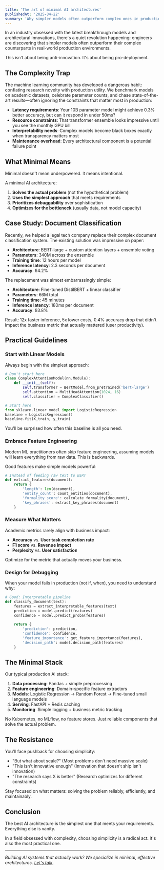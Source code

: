 ```yaml
---
title: 'The art of minimal AI architectures'
publishedAt: '2025-04-22'
summary: 'Why simpler models often outperform complex ones in production, and practical guidelines for building minimal AI systems.'
---
```


In an industry obsessed with the latest breakthrough models and architectural innovations, there's a quiet revolution happening: engineers are discovering that simpler models often outperform their complex counterparts in real-world production environments.

This isn't about being anti-innovation. It's about being pro-deployment.

## The Complexity Trap

The machine learning community has developed a dangerous habit: conflating research novelty with production utility. We benchmark models on academic datasets, celebrate parameter counts, and chase state-of-the-art results—often ignoring the constraints that matter most in production:

- **Latency requirements**: Your 10B parameter model might achieve 0.3% better accuracy, but can it respond in under 50ms?
- **Resource constraints**: That transformer ensemble looks impressive until you see the monthly GPU bill
- **Interpretability needs**: Complex models become black boxes exactly when transparency matters most
- **Maintenance overhead**: Every architectural component is a potential failure point

## What Minimal Means

Minimal doesn't mean underpowered. It means intentional.

A minimal AI architecture:
1. **Solves the actual problem** (not the hypothetical problem)
2. **Uses the simplest approach** that meets requirements
3. **Prioritizes debuggability** over sophistication
4. **Optimizes for the bottleneck** (usually data, not model capacity)

## Case Study: Document Classification

Recently, we helped a legal tech company replace their complex document classification system. The existing solution was impressive on paper:

- **Architecture**: BERT-large + custom attention layers + ensemble voting
- **Parameters**: 340M across the ensemble
- **Training time**: 12 hours per model
- **Inference latency**: 2.3 seconds per document
- **Accuracy**: 94.2%

The replacement was almost embarrassingly simple:

- **Architecture**: Fine-tuned DistilBERT + linear classifier
- **Parameters**: 66M total
- **Training time**: 45 minutes
- **Inference latency**: 180ms per document
- **Accuracy**: 93.8%

Result: 12x faster inference, 5x lower costs, 0.4% accuracy drop that didn't impact the business metric that actually mattered (user productivity).

## Practical Guidelines

### Start with Linear Models

Always begin with the simplest approach:

```python
# Don't start here
class ComplexAttentionModel(nn.Module):
    def __init__(self):
        self.transformer = BertModel.from_pretrained('bert-large')
        self.attention = MultiHeadAttention(1024, 16)
        self.classifier = ComplexClassifier()

# Start here
from sklearn.linear_model import LogisticRegression
baseline = LogisticRegression()
baseline.fit(X_train, y_train)
```

You'll be surprised how often this baseline is all you need.

### Embrace Feature Engineering

Modern ML practitioners often skip feature engineering, assuming models will learn everything from raw data. This is backwards.

Good features make simple models powerful:

```python
# Instead of feeding raw text to BERT
def extract_features(document):
    return {
        'length': len(document),
        'entity_count': count_entities(document),
        'formality_score': calculate_formality(document),
        'key_phrases': extract_key_phrases(document)
    }
```

### Measure What Matters

Academic metrics rarely align with business impact:

- **Accuracy** vs. **User task completion rate**
- **F1 score** vs. **Revenue impact**
- **Perplexity** vs. **User satisfaction**

Optimize for the metric that actually moves your business.

### Design for Debugging

When your model fails in production (not if, when), you need to understand why:

```python
# Good: Interpretable pipeline
def classify_document(text):
    features = extract_interpretable_features(text)
    prediction = model.predict(features)
    confidence = model.predict_proba(features)
    
    return {
        'prediction': prediction,
        'confidence': confidence,
        'feature_importance': get_feature_importance(features),
        'decision_path': model.decision_path(features)
    }
```

## The Minimal Stack

Our typical production AI stack:

1. **Data processing**: Pandas + simple preprocessing
2. **Feature engineering**: Domain-specific feature extractors
3. **Models**: Logistic Regression → Random Forest → Fine-tuned small language models
4. **Serving**: FastAPI + Redis caching
5. **Monitoring**: Simple logging + business metric tracking

No Kubernetes, no MLflow, no feature stores. Just reliable components that solve the actual problem.

## The Resistance

You'll face pushback for choosing simplicity:

- "But what about scale?" (Most problems don't need massive scale)
- "This isn't innovative enough" (Innovation that doesn't ship isn't innovation)
- "The research says X is better" (Research optimizes for different constraints)

Stay focused on what matters: solving the problem reliably, efficiently, and maintainably.

## Conclusion

The best AI architecture is the simplest one that meets your requirements. Everything else is vanity.

In a field obsessed with complexity, choosing simplicity is a radical act. It's also the most practical one.

---

*Building AI systems that actually work? We specialize in minimal, effective architectures. [Let's talk](/meet).* 
